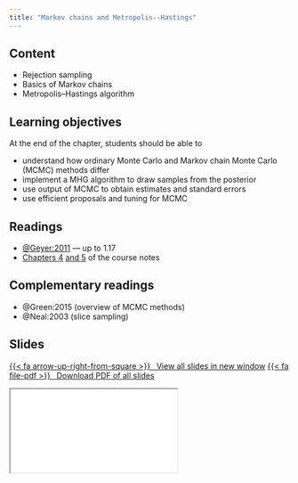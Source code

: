 ```yaml
---
title: "Markov chains and Metropolis--Hastings"
---
```



## Content

- Rejection sampling
- Basics of Markov chains
- Metropolis--Hastings algorithm


## Learning objectives

At the end of the chapter, students should be able to

- understand how ordinary Monte Carlo and Markov chain Monte Carlo (MCMC) methods differ
- implement a MHG algorithm to draw samples from the posterior
- use output of MCMC to obtain estimates and standard errors
- use efficient proposals and tuning for MCMC

## Readings


- [@Geyer:2011](https://www.mcmchandbook.net/HandbookChapter1.pdf) --- up to 1.17
- [Chapters 4](https://lbelzile.github.io/MATH80601A/markovchains.html) [and 5](https://lbelzile.github.io/MATH80601A/mcmc.html) of the course notes


## Complementary readings

- @Green:2015 (overview of MCMC methods)
- @Neal:2003 (slice sampling)

## Slides


<p class="text-center"><a class="btn btn-success btn-lg" target="_blank" href="../slides/bayesmod-slides4.html">{{< fa arrow-up-right-from-square >}} &ensp;View all slides in new window</a> <a class="btn btn-success btn-lg" target="_blank" href="../slides/bayesmod-slides4.pdf" role="button">{{< fa file-pdf >}} &ensp;Download PDF of all slides</a></p>


<div class="ratio ratio-16x9">
<iframe class="slide-deck" src="../slides/bayesmod-slides4.html"></iframe>
</div>


